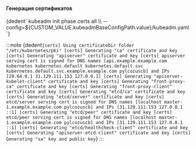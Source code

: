 



<h4>Генерация сертификатов</h4>
<CodeBlock language="bash">
  {dedent`
    kubeadm init phase certs all \\
      --config=${CUSTOM_VALUE.kubeadmBaseConfigPath.value}/kubeadm.yaml
  `}
</CodeBlock>

:::note
<CodeBlock language="bash">
  {dedent`
    [certs] Using certificateDir folder "/etc/kubernetes/pki"
    [certs] Generating "ca" certificate and key
    [certs] Generating "apiserver" certificate and key
    [certs] apiserver serving cert is signed for DNS names [api.example.example.com kubernetes kubernetes.default kubernetes.default.svc kubernetes.default.svc.example.example.com pylcozuscb] and IPs [29.64.0.1 31.129.111.153 127.0.0.1]
    [certs] Generating "apiserver-kubelet-client" certificate and key
    [certs] Generating "front-proxy-ca" certificate and key
    [certs] Generating "front-proxy-client" certificate and key
    [certs] Generating "etcd/ca" certificate and key
    [certs] Generating "etcd/server" certificate and key
    [certs] etcd/server serving cert is signed for DNS names [localhost master-1.example.example.com pylcozuscb] and IPs [31.129.111.153 127.0.0.1 ::1]
    [certs] Generating "etcd/peer" certificate and key
    [certs] etcd/peer serving cert is signed for DNS names [localhost master-1.example.example.com pylcozuscb] and IPs [31.129.111.153 127.0.0.1 ::1]
    [certs] Generating "etcd/healthcheck-client" certificate and key
    [certs] Generating "apiserver-etcd-client" certificate and key
    [certs] Generating "sa" key and public key
  `}
</CodeBlock>
:::

